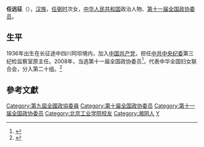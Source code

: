 '''任远征'''（{{bd|1936年||}}），[[汉族|汉族]]，[[任弼时|任弼时]]次女，[[中华人民共和国|中华人民共和国]]政治人物、[[第十一届全国政协委员|第十一届全国政协委员]]。

==生平==
1936年出生在长征途中四川阿坝境内，加入[[中国共产党|中国共产党]]，担任[[中共中央纪委|中共中央纪委]]第三纪检监察室原主任。2008年，当选第十一届全国政协委员<ref>{{cite news|title=第十一届全国政协委员名单|url=http://www.indaa.com.cn/zt/2009qglh/zxzs/200903/t20090303_127573.html|accessdate=2013-04-09|newspaper=新华社北京1月25日电 中国人民政治协商会议第十一届全国委员会委员名单(共2237人，2008年1月25日政协第十届全国委员会常务委员会第二十次会议通过)|date=2008年1月25日|deadurl=yes|archiveurl=https://web.archive.org/web/20130928014403/http://www.indaa.com.cn/zt/2009qglh/zxzs/200903/t20090303_127573.html|archivedate=2013年9月28日}}</ref>，代表中华全国妇女联合会，分入第二十组。<ref>{{cite news|title=全国政协信息-任远征|url=http://www.cppcc.gov.cn/CMS/wylibary/showJcwyxtInfoWylibary.action?tabJcwyxt.guid=11W0006090&wytype=wjwy|accessdate=2013-04-11|newspaper=全国政协委员会|archive-date=2019-05-12|archive-url=https://web.archive.org/web/20190512184822/http://www.cppcc.gov.cn/CMS/wylibary/showJcwyxtInfoWylibary.action?tabJcwyxt.guid=11W0006090&wytype=wjwy|dead-url=no}}</ref>

==參考文獻==
{{reflist}}


{{任弼时家系}}
{{中国政治人物小作品}}

{{DEFAULTSORT:R任}}
[[Category:第九屆全國政協委員|Category:第九屆全國政協委員]]
[[Category:第十届全国政协委员|Category:第十届全国政协委员]]
[[Category:第十一届全国政协委员|Category:第十一届全国政协委员]]
[[Category:北京工业学院校友|Category:北京工业学院校友]]
[[Category:湘阴人|Category:湘阴人]]
[[Category:任姓|Y]]